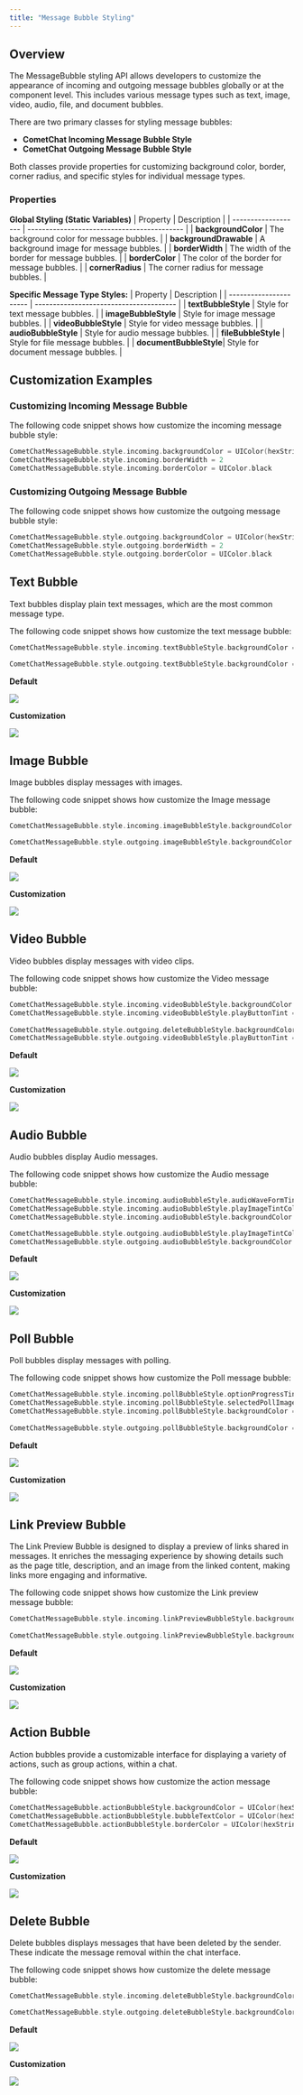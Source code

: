 ```yaml
---
title: "Message Bubble Styling"
---
```


## Overview

The MessageBubble styling API allows developers to customize the appearance of incoming and outgoing message bubbles globally or at the component level. This includes various message types such as text, image, video, audio, file, and document bubbles.

There are two primary classes for styling message bubbles:

* **CometChat Incoming Message Bubble Style**
* **CometChat Outgoing Message Bubble Style**

Both classes provide properties for customizing background color, border, corner radius, and specific styles for individual message types.

### Properties
**Global Styling (Static Variables)**
| Property            | Description                                   |
| ------------------- | ------------------------------------------- |
| **backgroundColor** | The background color for message bubbles.   |
| **backgroundDrawable** | A background image for message bubbles.    |
| **borderWidth**     | The width of the border for message bubbles. |
| **borderColor**     | The color of the border for message bubbles. |
| **cornerRadius**    | The corner radius for message bubbles.      |

**Specific Message Type Styles:**
| Property               | Description                              |
| ---------------------- | --------------------------------------- |
| **textBubbleStyle**    | Style for text message bubbles.         |
| **imageBubbleStyle**   | Style for image message bubbles.        |
| **videoBubbleStyle**   | Style for video message bubbles.        |
| **audioBubbleStyle**   | Style for audio message bubbles.        |
| **fileBubbleStyle**    | Style for file message bubbles.         |
| **documentBubbleStyle**| Style for document message bubbles.     |

## Customization Examples

### Customizing Incoming Message Bubble

The following code snippet shows how customize the incoming message bubble style:


```swift Example
CometChatMessageBubble.style.incoming.backgroundColor = UIColor(hexString: "#F76808")
CometChatMessageBubble.style.incoming.borderWidth = 2
CometChatMessageBubble.style.incoming.borderColor = UIColor.black
```

### Customizing Outgoing Message Bubble

The following code snippet shows how customize the outgoing message bubble style:


```swift Example
CometChatMessageBubble.style.outgoing.backgroundColor = UIColor(hexString: "#F76808")
CometChatMessageBubble.style.outgoing.borderWidth = 2
CometChatMessageBubble.style.outgoing.borderColor = UIColor.black
```

## Text Bubble

Text bubbles display plain text messages, which are the most common message type.

The following code snippet shows how customize the text message bubble:

```swift Example
CometChatMessageBubble.style.incoming.textBubbleStyle.backgroundColor = UIColor(hexString: "#FEEDE1")

CometChatMessageBubble.style.outgoing.textBubbleStyle.backgroundColor = UIColor(hexString: "#F76808")
```

**Default**

<Frame>
  <img src="/images/c6450e91-wMz744vX0SPYAAAAABJRU5ErkJggg.png" />
</Frame>

**Customization**

<Frame>
  <img src="/images/926a9be6-cG7iUgwAAAAAAAAAAAAAAAAAAAAAAAAAAAAAAAAAAAAAAAAAAAAAAAAAAAAAAAAAAAAAAAAAAAAAAAAAAAAAAAAAAAAAAAAAAAAAAAAAAAAAAAAAAAAAAAAAAAAAAAAAAAAAAAAAAAAAAMDAtLNXwtikmSnAAAAAElFTkSuQmCC.png" />
</Frame>

## Image Bubble

Image bubbles display messages with images.

The following code snippet shows how customize the Image message bubble:


```swift Example
CometChatMessageBubble.style.incoming.imageBubbleStyle.backgroundColor = UIColor(hexString: "#FEEDE1")

CometChatMessageBubble.style.outgoing.imageBubbleStyle.backgroundColor = UIColor(hexString: "#F76808")
```


**Default**

<Frame>
  <img src="/images/6ab961bb-image_bubble_default-b8bf23f5b33c822970c4406e84033a28.png" />
</Frame>

**Customization**

<Frame>
  <img src="/images/0142ad15-image_bubble_style-ec93facaf1e770da88edab989870f404.png" />
</Frame>

## Video Bubble

Video bubbles display messages with video clips.

The following code snippet shows how customize the Video message bubble:

```swift Example
CometChatMessageBubble.style.incoming.videoBubbleStyle.backgroundColor = UIColor(hexString: "#FEEDE1")
CometChatMessageBubble.style.incoming.videoBubbleStyle.playButtonTint = UIColor(hexString: "#F76808")
        
CometChatMessageBubble.style.outgoing.deleteBubbleStyle.backgroundColor = UIColor(hexString: "#F76808")
CometChatMessageBubble.style.outgoing.videoBubbleStyle.playButtonTint = UIColor(hexString: "#F76808")
```

**Default**

<Frame>
  <img src="/images/2ddc55f3-video_bubble_default-802ce2f4539acfd1a9874646228aecc5.png" />
</Frame>

**Customization**

<Frame>
  <img src="/images/5c1f63aa-video_bubble_style-17dcea3ad41de405d7ff1f44287c7310.png" />
</Frame>

## Audio Bubble

Audio bubbles display Audio messages.

The following code snippet shows how customize the Audio message bubble:

```swift Example
CometChatMessageBubble.style.incoming.audioBubbleStyle.audioWaveFormTintColor = UIColor(hexString: "#F76808")
CometChatMessageBubble.style.incoming.audioBubbleStyle.playImageTintColor = UIColor(hexString: "#F76808")
CometChatMessageBubble.style.incoming.audioBubbleStyle.backgroundColor = UIColor(hexString: "#FEEDE1")

CometChatMessageBubble.style.outgoing.audioBubbleStyle.playImageTintColor = UIColor(hexString: "#F76808")
CometChatMessageBubble.style.outgoing.audioBubbleStyle.backgroundColor = UIColor(hexString: "#F76808")
```


**Default**

<Frame>
  <img src="/images/ce95a207-audio_bubble_default-064a425c69bc5d1d6fc838e58832bd68.png" />
</Frame>

**Customization**

<Frame>
  <img src="/images/89ee34eb-audio_bubble_style-0f06f06eb50d3c50004cabcf6b310a79.png" />
</Frame>

## Poll Bubble

Poll bubbles display messages with polling.

The following code snippet shows how customize the Poll message bubble:

```swift Example
CometChatMessageBubble.style.incoming.pollBubbleStyle.optionProgressTintColor = UIColor(hexString: "#F76808")
CometChatMessageBubble.style.incoming.pollBubbleStyle.selectedPollImageTint = UIColor(hexString: "#F76808")
CometChatMessageBubble.style.incoming.pollBubbleStyle.backgroundColor = UIColor(hexString: "#FEEDE1")
        
CometChatMessageBubble.style.outgoing.pollBubbleStyle.backgroundColor = UIColor(hexString: "#F76808")
```

**Default**

<Frame>
  <img src="/images/9ca30347-poll_bubble_default-ed3d0e2eec56286b6b944df6d8b2c9fc.png" />
</Frame>

**Customization**

<Frame>
  <img src="/images/66eccf81-poll_bubble_style-f1d67fdb83c780340642b9e3b8181468.png" />
</Frame>

## Link Preview Bubble

The Link Preview Bubble is designed to display a preview of links shared in messages. It enriches the messaging experience by showing details such as the page title, description, and an image from the linked content, making links more engaging and informative.

The following code snippet shows how customize the Link preview message bubble:


```swift Example
CometChatMessageBubble.style.incoming.linkPreviewBubbleStyle.backgroundColor = UIColor(hexString: "#FEEDE1")
        
CometChatMessageBubble.style.outgoing.linkPreviewBubbleStyle.backgroundColor = UIColor(hexString: "#F76808")
```

**Default**

<Frame>
  <img src="/images/9f0430e3-link_bubble_default-829d740912ff67a49ecef68209afa36a.png" />
</Frame>

**Customization**

<Frame>
  <img src="/images/ec04184e-link_bubble_style-3a858825ea1ff5ccfb52e17d9b92d676.png" />
</Frame>

## Action Bubble

Action bubbles provide a customizable interface for displaying a variety of actions, such as group actions, within a chat.

The following code snippet shows how customize the action message bubble:

```swift Example
CometChatMessageBubble.actionBubbleStyle.backgroundColor = UIColor(hexString: "#FEEDE1")
CometChatMessageBubble.actionBubbleStyle.bubbleTextColor = UIColor(hexString: "#F76808")
CometChatMessageBubble.actionBubbleStyle.borderColor = UIColor(hexString: "#F76808")
```


**Default**

<Frame>
  <img src="/images/691bff05-J0foAAAAASUVORK5CYII.png" />
</Frame>

**Customization**

<Frame>
  <img src="/images/58253a0a-QIdveaFpdAAAAAElFTkSuQmCC.png" />
</Frame>

## Delete Bubble

Delete bubbles displays messages that have been deleted by the sender. These indicate the message removal within the chat interface.

The following code snippet shows how customize the delete message bubble:

```swift Example
CometChatMessageBubble.style.incoming.deleteBubbleStyle.backgroundColor = UIColor(hexString: "#FEEDE1")

CometChatMessageBubble.style.outgoing.deleteBubbleStyle.backgroundColor = UIColor(hexString: "#F76808")
```

**Default**

<Frame>
  <img src="/images/856c509c-QEXxv1GpEWvXgAAAABJRU5ErkJggg.png" />
</Frame>

**Customization**

<Frame>
  <img src="/images/e1714523-f767O9MAoLntcG84t3IpBgAAAAAAAAAAAAAAAAAAAAAAAAAAAAAAAAAAAAAAAAAAAAAAAAAAAAAAAAAAAAAAAAAAAAAAAAAAAAAAAAAAAAAAAAAAAAAAAAAAAAAAAAAAAAAAAAAAAAAAAAAAAAAAAAAAAAAAYP8PV4qoNg55LO0AAAAASUVORK5CYII.png" />
</Frame>
